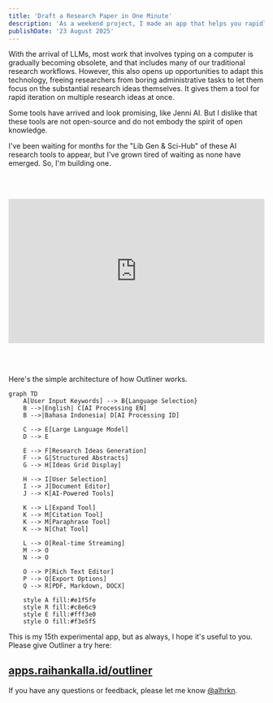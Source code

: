 ```yaml
---
title: 'Draft a Research Paper in One Minute'
description: 'As a weekend project, I made an app that helps you rapidly iterate on research ideas. I call this app Outliner.'
publishDate: '23 August 2025'
---
```


With the arrival of LLMs, most work that involves typing on a computer is gradually becoming obsolete, and that includes many of our traditional research workflows. However, this also opens up opportunities to adapt this technology, freeing researchers from boring administrative tasks to let them focus on the substantial research ideas themselves. It gives them a tool for rapid iteration on multiple research ideas at once.

Some tools have arrived and look promising, like Jenni AI. But I dislike that these tools are not open-source and do not embody the spirit of open knowledge.

I've been waiting for months for the "Lib Gen & Sci-Hub" of these AI research tools to appear, but I've grown tired of waiting as none have emerged. So, I'm building one.

<br></br>

<div style="position: relative; width: 100%; height: 0; padding-bottom: 56.25%; overflow: hidden;">
  <iframe 
    style="position: absolute; top: 0; left: 0; width: 100%; height: 100%;" 
    src="https://www.youtube.com/embed/YjCXcdyAWuU?si=ciQjAIlIAFab2Qu6" 
    title="YouTube video player" 
    frameborder="0" 
    allow="accelerometer; autoplay; clipboard-write; encrypted-media; gyroscope; picture-in-picture; web-share" 
    referrerpolicy="strict-origin-when-cross-origin" 
    allowfullscreen>
  </iframe>
</div>

<br></br>

Here's the simple architecture of how Outliner works.


```mermaid
graph TD
    A[User Input Keywords] --> B{Language Selection}
    B -->|English| C[AI Processing EN]
    B -->|Bahasa Indonesia| D[AI Processing ID]
    
    C --> E[Large Language Model]
    D --> E
    
    E --> F[Research Ideas Generation]
    F --> G[Structured Abstracts]
    G --> H[Ideas Grid Display]
    
    H --> I[User Selection]
    I --> J[Document Editor]
    J --> K[AI-Powered Tools]
    
    K --> L[Expand Tool]
    K --> M[Citation Tool]
    K --> M[Paraphrase Tool]
    K --> N[Chat Tool]
    
    L --> O[Real-time Streaming]
    M --> O
    N --> O
    
    O --> P[Rich Text Editor]
    P --> Q[Export Options]
    Q --> R[PDF, Markdown, DOCX]
    
    style A fill:#e1f5fe
    style R fill:#c8e6c9
    style E fill:#fff3e0
    style O fill:#f3e5f5
```

This is my 15th experimental app, but as always, I hope it's useful to you. Please give Outliner a try here:

## [apps.raihankalla.id/outliner](https://alhrkn.vercel.app/outliner)

If you have any questions or feedback, please let me know [@alhrkn](https://x.com/alhrkn).
